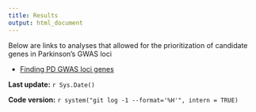 ```yaml
---
title: Results
output: html_document
---
```


Below are links to analyses that allowed for the prioritization of candidate genes in Parkinson's GWAS loci

* [Finding PD GWAS loci genes](finding_PD-loci_genes.html)

**Last update:** `r Sys.Date()`

**Code version:** `r system("git log -1 --format='%H'", intern = TRUE)`
